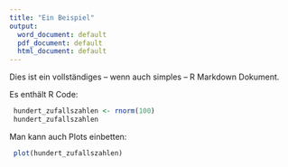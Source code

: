```yaml
---
title: "Ein Beispiel"
output:
  word_document: default
  pdf_document: default
  html_document: default
---
```


Dies ist ein vollständiges -- wenn auch simples -- R Markdown Dokument.

Es enthält R Code:

```r
 hundert_zufallszahlen <- rnorm(100)
 hundert_zufallszahlen
```

Man kann auch Plots einbetten:

```r
 plot(hundert_zufallszahlen)
```
